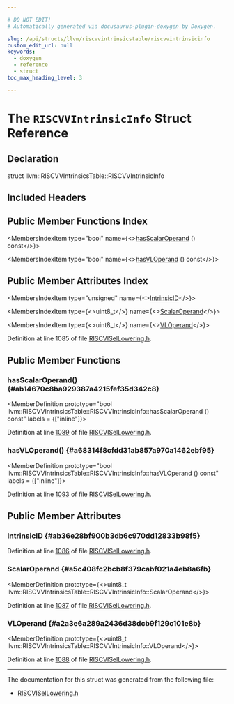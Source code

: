 ```yaml
---

# DO NOT EDIT!
# Automatically generated via docusaurus-plugin-doxygen by Doxygen.

slug: /api/structs/llvm/riscvvintrinsicstable/riscvvintrinsicinfo
custom_edit_url: null
keywords:
  - doxygen
  - reference
  - struct
toc_max_heading_level: 3

---
```





# The `RISCVVIntrinsicInfo` Struct Reference

<DoxygenPage pluginConfig={pluginConfig}>



## Declaration

<CodeBlock>struct llvm::RISCVVIntrinsicsTable::RISCVVIntrinsicInfo</CodeBlock>

## Included Headers

<IncludesList>
<IncludesListItem
  filePath="Target/RISCV/RISCVISelLowering.h"
  permalink="/docs/api/files/lib/lib/target/lib/target/riscv/riscvisellowering-h"
  isLocal="true" />
</IncludesList>

## Public Member Functions Index

<MembersIndex>

<MembersIndexItem
  type="bool"
  name={<><a href="#ab14670c8ba929387a4215fef35d342c8">hasScalarOperand</a> () const</>}>
</MembersIndexItem>

<MembersIndexItem
  type="bool"
  name={<><a href="#a68314f8cfdd31ab857a970a1462ebf95">hasVLOperand</a> () const</>}>
</MembersIndexItem>

</MembersIndex>

## Public Member Attributes Index

<MembersIndex>

<MembersIndexItem
  type="unsigned"
  name={<><a href="#ab36e28bf900b3db6c970dd12833b98f5">IntrinsicID</a></>}>
</MembersIndexItem>

<MembersIndexItem
  type={<>uint8&#95;t</>}
  name={<><a href="#a5c408fc2bcb8f379cabf021a4eb8a6fb">ScalarOperand</a></>}>
</MembersIndexItem>

<MembersIndexItem
  type={<>uint8&#95;t</>}
  name={<><a href="#a2a3e6a289a2436d38dcb9f129c101e8b">VLOperand</a></>}>
</MembersIndexItem>

</MembersIndex>


Definition at line 1085 of file <a href="/docs/api/files/lib/lib/target/lib/target/riscv/riscvisellowering-h">RISCVISelLowering.h</a>.

<SectionDefinition>

## Public Member Functions

### hasScalarOperand() {#ab14670c8ba929387a4215fef35d342c8}

<MemberDefinition
  prototype="bool llvm::RISCVVIntrinsicsTable::RISCVVIntrinsicInfo::hasScalarOperand () const"
  labels = {["inline"]}>

Definition at line <a href="/docs/api/files/lib/lib/target/lib/target/riscv/riscvisellowering-h/#l01089">1089</a> of file <a href="/docs/api/files/lib/lib/target/lib/target/riscv/riscvisellowering-h">RISCVISelLowering.h</a>.
</MemberDefinition>

### hasVLOperand() {#a68314f8cfdd31ab857a970a1462ebf95}

<MemberDefinition
  prototype="bool llvm::RISCVVIntrinsicsTable::RISCVVIntrinsicInfo::hasVLOperand () const"
  labels = {["inline"]}>

Definition at line <a href="/docs/api/files/lib/lib/target/lib/target/riscv/riscvisellowering-h/#l01093">1093</a> of file <a href="/docs/api/files/lib/lib/target/lib/target/riscv/riscvisellowering-h">RISCVISelLowering.h</a>.
</MemberDefinition>

</SectionDefinition>

<SectionDefinition>

## Public Member Attributes

### IntrinsicID {#ab36e28bf900b3db6c970dd12833b98f5}

<MemberDefinition
  prototype="unsigned llvm::RISCVVIntrinsicsTable::RISCVVIntrinsicInfo::IntrinsicID">

Definition at line <a href="/docs/api/files/lib/lib/target/lib/target/riscv/riscvisellowering-h/#l01086">1086</a> of file <a href="/docs/api/files/lib/lib/target/lib/target/riscv/riscvisellowering-h">RISCVISelLowering.h</a>.
</MemberDefinition>

### ScalarOperand {#a5c408fc2bcb8f379cabf021a4eb8a6fb}

<MemberDefinition
  prototype={<>uint8&#95;t llvm::RISCVVIntrinsicsTable::RISCVVIntrinsicInfo::ScalarOperand</>}>

Definition at line <a href="/docs/api/files/lib/lib/target/lib/target/riscv/riscvisellowering-h/#l01087">1087</a> of file <a href="/docs/api/files/lib/lib/target/lib/target/riscv/riscvisellowering-h">RISCVISelLowering.h</a>.
</MemberDefinition>

### VLOperand {#a2a3e6a289a2436d38dcb9f129c101e8b}

<MemberDefinition
  prototype={<>uint8&#95;t llvm::RISCVVIntrinsicsTable::RISCVVIntrinsicInfo::VLOperand</>}>

Definition at line <a href="/docs/api/files/lib/lib/target/lib/target/riscv/riscvisellowering-h/#l01088">1088</a> of file <a href="/docs/api/files/lib/lib/target/lib/target/riscv/riscvisellowering-h">RISCVISelLowering.h</a>.
</MemberDefinition>

</SectionDefinition>

<hr/>

The documentation for this struct was generated from the following file:

<ul>
<li><a href="/docs/api/files/lib/lib/target/lib/target/riscv/riscvisellowering-h">RISCVISelLowering.h</a></li>
</ul>

</DoxygenPage>
